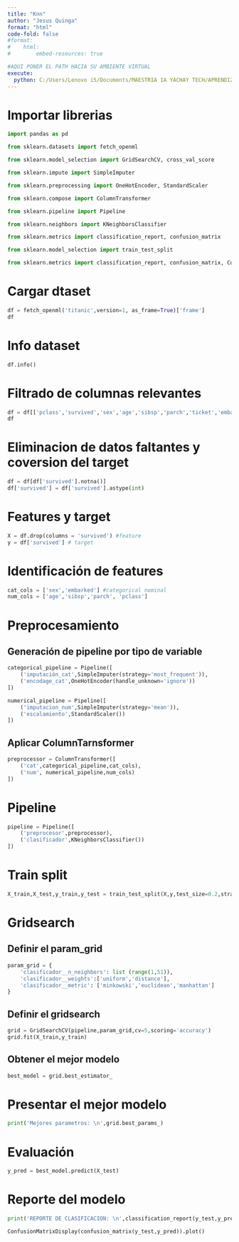 ```yaml
---
title: "Knn"
author: "Jesus Quinga"  
format: "html"
code-fold: false    
#format:
#    html:
#        embed-resources: true

#AQUI PONER EL PATH HACIA SU AMBIENTE VIRTUAL
execute:
  python: C:/Users/Lenovo i5/Documents/MAESTRIA IA YACHAY TECH/APRENDIZAJE DE MAQUINA/SEMANA 1/.venv/Scripts/python.exe
---
```


# Importar librerias


```python

import pandas as pd

from sklearn.datasets import fetch_openml

from sklearn.model_selection import GridSearchCV, cross_val_score

from sklearn.impute import SimpleImputer

from sklearn.preprocessing import OneHotEncoder, StandardScaler

from sklearn.compose import ColumnTransformer

from sklearn.pipeline import Pipeline

from sklearn.neighbors import KNeighborsClassifier

from sklearn.metrics import classification_report, confusion_matrix

from sklearn.model_selection import train_test_split

from sklearn.metrics import classification_report, confusion_matrix, ConfusionMatrixDisplay


```

# Cargar dtaset


```python
df = fetch_openml('titanic',version=1, as_frame=True)['frame']
df
```

# Info dataset

```python
df.info()
```

#  Filtrado de columnas relevantes


```python
df = df[['pclass','survived','sex','age','sibsp','parch','ticket','embarked']]
df
```

# Eliminacion de datos faltantes y coversion del target

```python
df = df[df['survived'].notna()]
df['survived'] = df['survived'].astype(int)

```

# Features  y target

```python
X = df.drop(columns = 'survived') #feature
y = df['survived'] # target
```

# Identificación de features

```python
cat_cols = ['sex','embarked'] #categorical nominal
num_cols = ['age','sibsp','parch', 'pclass']
```

# Preprocesamiento



## Generación de pipeline por tipo de variable


```python
categorical_pipeline = Pipeline([
    ('imputación_cat',SimpleImputer(strategy='most_frequent')),
    ('encodage_cat',OneHotEncoder(handle_unknown='ignore'))
])

numerical_pipeline = Pipeline([
    ('imputacion_num',SimpleImputer(strategy='mean')),
    ('escalamiento',StandardScaler())
])
```

## Aplicar ColumnTarnsformer


```python
preprocessor = ColumnTransformer([
    ('cat',categorical_pipeline,cat_cols),
    ('num', numerical_pipeline,num_cols)
])
```

# Pipeline

```python
pipeline = Pipeline([
    ('preprocesor',preprocessor),
    ('clasificador',KNeighborsClassifier())
])

```


# Train split

```python
X_train,X_test,y_train,y_test = train_test_split(X,y,test_size=0.2,stratify=y,random_state=42)
```

# Gridsearch

## Definir el param_grid

```python
param_grid = {
    'clasificador__n_neighbors': list (range(1,51)),
    'clasificador__weights':['uniform','distance'],
    'clasificador__metric': ['minkowski','euclidean','manhattan']
}
```


## Definir el gridsearch
```python
grid = GridSearchCV(pipeline,param_grid,cv=5,scoring='accuracy')
grid.fit(X_train,y_train)
```

## Obtener el mejor modelo


```python
best_model = grid.best_estimator_
```


# Presentar el mejor modelo

```python
print('Mejores parametros: \n',grid.best_params_)
```
# Evaluación


```python
y_pred = best_model.predict(X_test)
```

# Reporte del modelo


```python
print('REPORTE DE CLASIFICACION: \n',classification_report(y_test,y_pred))

ConfusionMatrixDisplay(confusion_matrix(y_test,y_pred)).plot()
```

